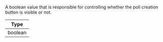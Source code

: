 A boolean value that is responsible for controlling whether the poll creation button is visible or not.

| Type     |
| -------- |
| boolean |
